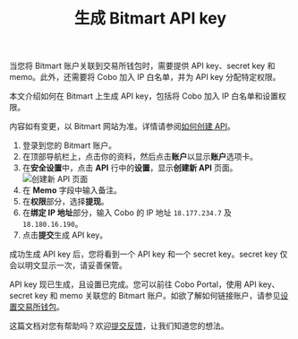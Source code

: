 ﻿---
title: "生成 Bitmart API key"
sidebarTitle: "Bitmart"
---

当您将 Bitmart 账户关联到交易所钱包时，需要提供 API key、secret key 和 memo。此外，还需要将 Cobo 加入 IP 白名单，并为 API key 分配特定权限。

本文介绍如何在 Bitmart 上生成 API key，包括将 Cobo 加入 IP 白名单和设置权限。

<Note>内容如有变更，以 Bitmart 网站为准。详情请参阅<a href="https://support.bitmart.com/hc/zh-cn/articles/360016076854-%E5%A6%82%E4%BD%95%E5%88%9B%E5%BB%BAAPI">如何创建 API</a>。</Note>

1. 登录到您的 Bitmart 账户。
2. 在顶部导航栏上，点击你的资料，然后点击**账户**以显示**账户**选项卡。
3. 在**安全设置**中，点击 **API** 行中的**设置**，显示**创建新 API** 页面。
    <img src="/cn/images/exchange-wallet/bitmart.png" className="screenshot_modal" alt="创建新 API 页面" />
4. 在 **Memo** 字段中输入备注。
5. 在**权限**部分，选择**提现**。
6. 在**绑定 IP 地址**部分，输入 Cobo 的 IP 地址 `18.177.234.7` 及 `18.180.16.190`。
7. 点击**提交**生成 API key。

成功生成 API key 后，您将看到一个 API key 和一个 secret key。secret key 仅会以明文显示一次，请妥善保管。

API key 现已生成，且设置已完成。您可以前往 Cobo Portal，使用 API key、secret key 和 memo 关联您的 Bitmart 账户。如欲了解如何链接账户，请参见[设置交易所钱包](/cn/portal/exchange-wallets/set-up)。

<Tip>这篇文档对您有帮助吗？欢迎[提交反馈](https://forms.zohopublic.com/cobo/form/DocumentFeedbackForm/formperma/QvLOhxJv1_JMsJ-1dleZ8Itb_7rzN-LtgvsDdxosoVI)，让我们知道您的想法。</Tip>